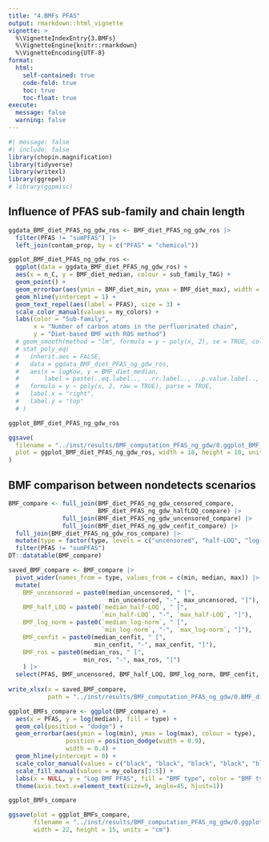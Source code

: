 ```yaml
---
title: "4.BMFs PFAS"
output: rmarkdown::html_vignette
vignette: >
  %\VignetteIndexEntry{3.BMFs}
  %\VignetteEngine{knitr::rmarkdown}
  %\VignetteEncoding{UTF-8}
format: 
  html:
    self-contained: true
    code-fold: true
    toc: true
    toc-float: true
execute:
  message: false
  warning: false
---
```


```r
#| message: false
#| include: false
library(chopin.magnification)
library(tidyverse)
library(writexl)
library(ggrepel)
# library(ggpmisc)
```

## Influence of PFAS sub-family and chain length

```r
ggdata_BMF_diet_PFAS_ng_gdw_ros <- BMF_diet_PFAS_ng_gdw_ros |>
  filter(PFAS != "sumPFAS") |> 
  left_join(contam_prop, by = c("PFAS" = "chemical"))
```

```r
ggplot_BMF_diet_PFAS_ng_gdw_ros <-
  ggplot(data = ggdata_BMF_diet_PFAS_ng_gdw_ros) +
  aes(x = n_C, y = BMF_diet_median, colour = sub_family_TAG) +
  geom_point() +
  geom_errorbar(aes(ymin = BMF_diet_min, ymax = BMF_diet_max), width = 0.05) +
  geom_hline(yintercept = 1) +
  geom_text_repel(aes(label = PFAS), size = 3) +
  scale_color_manual(values = my_colors) +
  labs(color = "Sub-family", 
       x = "Number of carbon atoms in the perfluorinated chain",
       y = "Diet-based BMF with ROS method") 
  # geom_smooth(method = "lm", formula = y ~ poly(x, 2), se = TRUE, color = "black", linewidth = 0.6) +
  # stat_poly_eq(
  #   inherit.aes = FALSE,
  #   data = ggdata_BMF_diet_PFAS_ng_gdw_ros,
  #   aes(x = logKow, y = BMF_diet_median,
  #       label = paste(..eq.label.., ..rr.label.., ..p.value.label.., sep = "~~~")),
  #   formula = y ~ poly(x, 2, raw = TRUE), parse = TRUE, 
  #   label.x = "right",
  #   label.y = "top"
  # )

ggplot_BMF_diet_PFAS_ng_gdw_ros
```

```r
ggsave(
  filename = "../inst/results/BMF_computation_PFAS_ng_gdw/0.ggplot_BMF_diet_PFAS_ng_gdw_ros.jpg",
  plot = ggplot_BMF_diet_PFAS_ng_gdw_ros, width = 18, height = 10, units = "cm"
)
```

## BMF comparison between nondetects scenarios

```r
BMF_compare <- full_join(BMF_diet_PFAS_ng_gdw_censored_compare, 
                         BMF_diet_PFAS_ng_gdw_halfLOQ_compare) |>
               full_join(BMF_diet_PFAS_ng_gdw_uncensored_compare) |> 
               full_join(BMF_diet_PFAS_ng_gdw_cenfit_compare) |> 
  full_join(BMF_diet_PFAS_ng_gdw_ros_compare) |> 
  mutate(type = factor(type, levels = c("uncensored", "half-LOQ", "log-norm", "cenfit", "ros"))) |> 
  filter(PFAS != "sumPFAS")
DT::datatable(BMF_compare)
```


```r
saved_BMF_compare <- BMF_compare |> 
  pivot_wider(names_from = type, values_from = c(min, median, max)) |> 
  mutate(
    BMF_uncensored = paste0(median_uncensored, " [", 
                            min_uncensored, "-", max_uncensored, "]"),
    BMF_half_LOQ = paste0(`median_half-LOQ`, " [", 
                          `min_half-LOQ`, "-", `max_half-LOQ`, "]"),
    BMF_log_norm = paste0(`median_log-norm`, " [", 
                          `min_log-norm`, "-", `max_log-norm`, "]"),
    BMF_cenfit = paste0(median_cenfit, " [", 
                        min_cenfit, "-", max_cenfit, "]"),
    BMF_ros = paste0(median_ros, " [",
                     min_ros, "-", max_ros, "]")
    ) |> 
  select(PFAS, BMF_uncensored, BMF_half_LOQ, BMF_log_norm, BMF_cenfit, BMF_ros)
  
write_xlsx(x = saved_BMF_compare,
           path = "../inst/results/BMF_computation_PFAS_ng_gdw/0.BMF_diet_PFAS_ng_gdw_compare.xlsx")

```

```r
ggplot_BMFs_compare <- ggplot(BMF_compare) +
  aes(x = PFAS, y = log(median), fill = type) +
  geom_col(position = "dodge") +
  geom_errorbar(aes(ymin = log(min), ymax = log(max), colour = type), 
                position = position_dodge(width = 0.9),
                width = 0.4) +
  geom_hline(yintercept = 0) +
  scale_color_manual(values = c("black", "black", "black", "black", "black")) +
  scale_fill_manual(values = my_colors[1:5]) +
  labs(x = NULL, y = "Log BMF PFAS", fill = "BMF type", color = "BMF type") +
  theme(axis.text.x=element_text(size=9, angle=45, hjust=1))

ggplot_BMFs_compare
```

```r
ggsave(plot = ggplot_BMFs_compare, 
       filename = "../inst/results/BMF_computation_PFAS_ng_gdw/0.ggplot_BMFs_compare.jpg", 
       width = 22, height = 15, units = "cm")

```

